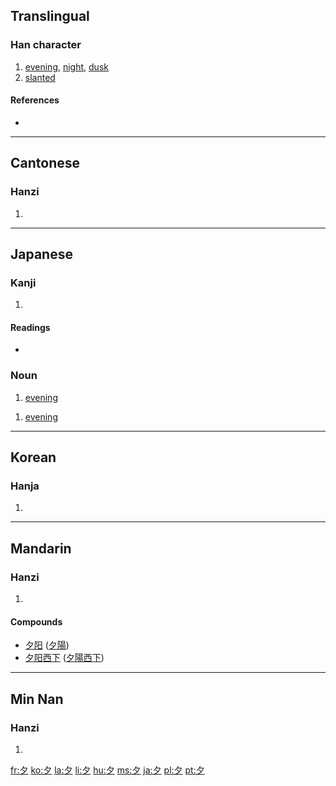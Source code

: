{{see|タ}}
==Translingual==
{{Han stroke|[[Image:夕-order.gif]]}}

===Han character===
{{Han char|rn=36|rad=夕|as=00|sn=3|four=2720<sub>0</sub>|canj=弓戈 (NI)}}

# [[evening]], [[night]], [[dusk]]
# [[slanted]]

====References====
* {{Han ref|kx=0246.010|dkj=05749|dj=0487.040|hdz=20859.010|uh=5915|ud=22805|bh=A469|bd=42089}}

----

==Cantonese==

===Hanzi===
{{yue-hanzi|jyut=|y=jik6}}

# {{defn|Cantonese}}

----

==Japanese==

===Kanji===
{{ja-kanji|grade=1|rs=夕00}}

# {{defn|Japanese}}

====Readings====
* {{ja-readings|on=[[せき]] (seki)|kun=[[ゆう]] (yuu), [[ゆうべ]] (yuube)}}

===Noun===
{{ja-noun|k|hira=ゆう|rom=yū}}

# [[evening]]

{{ja-noun|k|hira=ゆうべ|rom=yūbe}}
# [[evening]]

----

==Korean==

===Hanja===
{{ko-hanja|hangeul=[[석]], [[사]]|eumhun=저녁|rv=seok, sa|mr=sŏk, sa}}

# {{defn|Korean}}

----

==Mandarin==

===Hanzi===
{{cmn-hanzi|pin=[[xī]] ([[xi1]])|wg=hsi<sup>1</sup>}}

# {{defn|Mandarin}}

====Compounds====
{{top2}}
* [[夕阳]] ([[夕陽]])
* [[夕阳西下]] ([[夕陽西下]])
{{mid2}}
{{bottom}}

----

==Min Nan==

===Hanzi===
{{nan-hanzi|poj=se̍k (sek<sup>8</sup>), sia̍h (siah<sup>8</sup>)}}

# {{defn|Min Nan}}

[[fr:夕]]
[[ko:夕]]
[[la:夕]]
[[li:夕]]
[[hu:夕]]
[[ms:夕]]
[[ja:夕]]
[[pl:夕]]
[[pt:夕]]